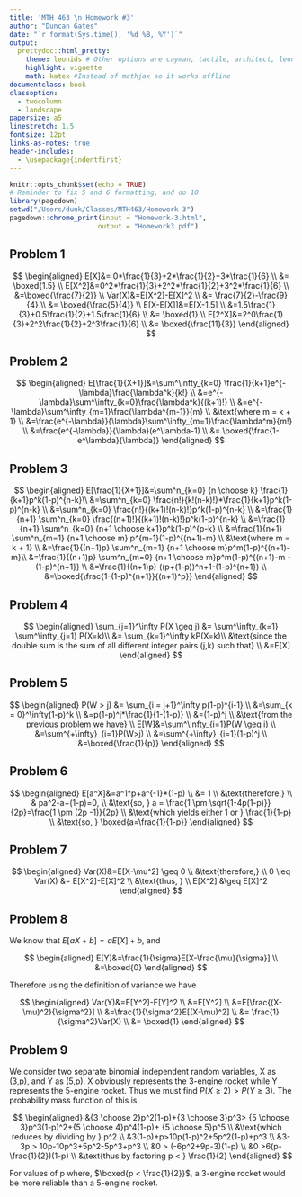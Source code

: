 ```yaml
---
title: 'MTH 463 \n Homework #3'
author: "Duncan Gates"
date: "`r format(Sys.time(), '%d %B, %Y')`"
output: 
  prettydoc::html_pretty:
    theme: leonids # Other options are cayman, tactile, architect, leonids, hpstr
    highlight: vignette
    math: katex #Instead of mathjax so it works offline
documentclass: book
classoption:
  - twocolumn
  - landscape
papersize: a5
linestretch: 1.5
fontsize: 12pt
links-as-notes: true
header-includes:
  - \usepackage{indentfirst}
---
```


```r
knitr::opts_chunk$set(echo = TRUE)
# Reminder to fix 5 and 6 formatting, and do 10
library(pagedown)
setwd("/Users/dunk/Classes/MTH463/Homework 3")
pagedown::chrome_print(input = "Homework-3.html",
                      output = "Homework3.pdf")
```

## Problem 1


$$
\begin{aligned}
E[X]&= 0*\frac{1}{3}+2*\frac{1}{2}+3*\frac{1}{6} \\
&= \boxed{1.5} \\
E[X^2]&=0^2*\frac{1}{3}+2^2*\frac{1}{2}+3^2*\frac{1}{6} \\
&=\boxed{\frac{7}{2}} \\
Var(X)&=E[X^2]-E[X]^2 \\
&= \frac{7}{2}-\frac{9}{4} \\
&= \boxed{\frac{5}{4}} \\
E[X-E[X]]&=E[X-1.5] \\
&=1.5\frac{1}{3}+0.5\frac{1}{2}+1.5\frac{1}{6} \\
&= \boxed{1} \\
E[2^X]&=2^0\frac{1}{3}+2^2\frac{1}{2}+2^3\frac{1}{6} \\
&= \boxed{\frac{11}{3}}
\end{aligned}
$$


## Problem 2

$$
\begin{aligned}
E[\frac{1}{X+1}]&=\sum^\infty_{k=0} \frac{1}{k+1}e^{-\lambda}\frac{\lambda^k}{k!} \\
&=e^{-\lambda}\sum^\infty_{k=0}\frac{\lambda^k}{(k+1)!} \\
&=e^{-\lambda}\sum^\infty_{m=1}\frac{\lambda^{m-1}}{m} \\
&\text{where m = k + 1} \\
&=\frac{e^{-\lambda}}{\lambda}\sum^\infty_{m=1}\frac{\lambda^m}{m!} \\
&=\frac{e^{-\lambda}}{\lambda}(e^\lambda-1) \\
&= \boxed{\frac{1-e^\lambda}{\lambda}}
\end{aligned}
$$

## Problem 3

$$
\begin{aligned}
E[\frac{1}{X+1}]&=\sum^n_{k=0} {n \choose k} \frac{1}{k+1}p^k(1-p)^{n-k}\\
&=\sum^n_{k=0} \frac{n!}{k!(n-k)!}*\frac{1}{k+1}p^k(1-p)^{n-k} \\
&=\sum^n_{k=0} \frac{n!}{(k+1)!(n-k)!}p^k(1-p)^{n-k} \\
&=\frac{1}{n+1} \sum^n_{k=0} \frac{(n+1)!}{(k+1)!(n-k)!}p^k(1-p)^{n-k} \\
&=\frac{1}{n+1} \sum^n_{k=0} {n+1 \choose k+1}p^k(1-p)^{p-k} \\
&=\frac{1}{n+1} \sum^n_{m=1} {n+1 \choose m} p^{m-1}(1-p)^{(n+1)-m} \\
&\text{where m = k + 1} \\
&=\frac{1}{(n+1)p} \sum^n_{m=1} {n+1 \choose m}p^m(1-p)^{(n+1)-m}\\
&=\frac{1}{(n+1)p} \sum^n_{m=0} {n+1 \choose m}p^m(1-p)^{(n+1)-m - (1-p)^{n+1}} \\
&=\frac{1}{(n+1)p} ((p+(1-p))^n+1-(1-p)^{n+1}) \\
&=\boxed{\frac{1-(1-p)^{n+1}}{(n+1)^p}}
\end{aligned}
$$

## Problem 4

$$
\begin{aligned}
\sum_{j=1}^\infty P(X \geq j) &= \sum^\infty_{k=1} \sum^\infty_{j=1} P(X=k)\\
&= \sum_{k=1}^\infty kP(X=k)\\
&\text{since the double sum is the sum of all different integer pairs (j,k) such that} \\
&=E[X]
\end{aligned}
$$


## Problem 5

$$
\begin{aligned}
P(W > j) &= \sum_{i = j+1}^\infty p(1-p)^{i-1} \\
&=\sum_{k = 0}^\infty(1-p)^k \\
&=p(1-p)^j*\frac{1}{1-(1-p)} \\
&=(1-p)^j \\
&\text{from the previous problem we have} \\
E[W]&=\sum^\infty_{i=1}P(W \geq i) \\
&=\sum^{+\infty}_{i=1}P(W>j) \\
&=\sum^{+\infty}_{i=1}(1-p)^j \\
&=\boxed{\frac{1}{p}}
\end{aligned}
$$

## Problem 6

$$
\begin{aligned}
E[a^X]&=a^1*p+a^{-1}*(1-p) \\
&= 1 \\
&\text{therefore,} \\
& pa^2-a+(1-p)=0, \\
&\text{so, } a = \frac{1 \pm \sqrt{1-4p(1-p)}}{2p}=\frac{1 \pm (2p -1)}{2p} \\
&\text{which yields either 1 or } \frac{1}{1-p} \\
&\text{so, } \boxed{a=\frac{1}{1-p}}
\end{aligned}
$$

## Problem 7

$$
\begin{aligned}
Var(X)&=E[X-\mu^2] \geq 0 \\
&\text{therefore,} \\
0 \leq Var(X) &= E[X^2]-E[X]^2 \\
&\text{thus, } \\
E[X^2] &\geq E[X]^2
\end{aligned}
$$

## Problem 8

We know that $E[aX+b]=aE[X]+b$, and

$$
\begin{aligned}
E[Y]&=\frac{1}{\sigma}E[X-\frac{\mu}{\sigma}] \\
&=\boxed{0}
\end{aligned}
$$

Therefore using the definition of variance we have

$$
\begin{aligned}
Var(Y)&=E[Y^2]-E[Y]^2 \\
&=E[Y^2] \\
&=E[\frac{(X-\mu)^2}{\sigma^2}] \\
&=\frac{1}{\sigma^2}E[(X-\mu)^2] \\
&= \frac{1}{\sigma^2}Var(X) \\
&= \boxed{1}
\end{aligned}
$$

## Problem 9

We consider two separate binomial independent random variables, X as (3,p), and Y as (5,p). X obviously represents the 3-engine rocket while Y represents the 5-engine rocket. Thus we must find $P(X \ge 2) > P(Y \ge 3)$. The probability mass function of this is

$$
\begin{aligned}
&{3 \choose 2}p^2(1-p)+{3 \choose 3}p^3> {5 \choose 3}p^3(1-p)^2+{5 \choose 4}p^4(1-p)+ {5 \choose 5}p^5 \\
&\text{which reduces by dividing by } p^2 \\
&3(1-p)+p>10p(1-p)^2+5p^2(1-p)+p^3 \\
&3-3p > 10p-10p^3+5p^2-5p^3+p^3 \\
&0 > (-6p^2+9p-3)(1-p) \\
&0 >6(p-\frac{1}{2})(1-p) \\
&\text{thus by factoring p < } \frac{1}{2}
\end{aligned}
$$

For values of p where, $\boxed{p < \frac{1}{2}}$, a 3-engine rocket would be more reliable than a 5-engine rocket.



